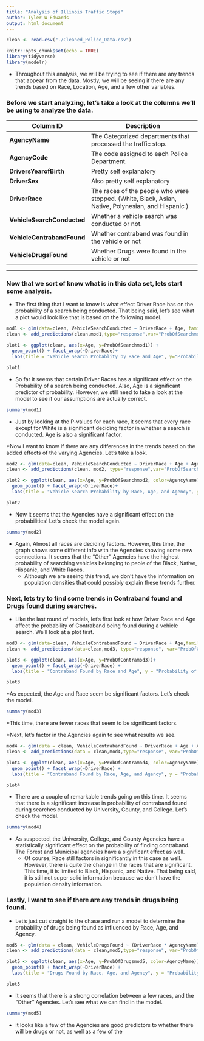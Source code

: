 ---
title: "Analysis of Illinois Traffic Stops"
author: Tyler W Edwards
output: html_document
---

```{r setup, include=FALSE}

clean <- read.csv("./Cleaned_Police_Data.csv")

knitr::opts_chunk$set(echo = TRUE)
library(tidyverse)
library(modelr)

```

* Throughout this analysis, we will be trying to see if there are any trends that appear from the data. Mostly, we will be seeing if there are any trends based on Race, Location, Age, and a few other variables.

### Before we start analyzing, let's take a look at the columns we'll be using to analyze the data.

| Column ID  |  Description                                                                              |
|------------|-------------------------------------------------------------------------------------------|
|  **AgencyName** |  The Categorized departments that processed the traffic stop.                     |
| **AgencyCode**  |  The code assigned to each Police Department. |
| **DriversYearofBirth**       | Pretty self explanatory               |
| **DriverSex**   | Also pretty self explanatory                                                        |
| **DriverRace**  | The races of the people who were stopped. (White, Black, Asian, Native, Polynesian, and Hispanic )                                             |
| **VehicleSearchConducted**      | Whether a vehicle search was conducted or not.                                  |
| **VehicleContrabandFound**      | Whether contraband was found in the vehicle or not                                  |
| **VehicleDrugsFound**     | Whether Drugs were found in the vehicle or not                                |

___

### Now that we sort of know what is in this data set, lets start some analysis.


* The first thing that I want to know is what effect Driver Race has on the probability of a search being conducted. That being said, let's see what a plot would look like that is based on the following model.

``` {r}
mod1 <- glm(data=clean, VehicleSearchConducted ~ DriverRace + Age, family="binomial")
clean <- add_predictions(clean,mod1,type="response",var="ProbOfSearchmod1")

plot1 <- ggplot(clean, aes(x=Age, y=ProbOfSearchmod1)) +
  geom_point() + facet_wrap(~DriverRace)+
  labs(title = "Vehicle Search Probablity by Race and Age", y="Probability of Vehicle Search")

plot1


```

* So far it seems that certain Driver Races has a significant effect on the Probability of a search being conducted. Also, Age is a significant predictor of probability. However, we still need to take a look at the model to see if our assumptions are actually correct. 


```{r}
summary(mod1)
```

* Just by looking at the P-values for each race, it seems that every race except for White is a significant deciding factor in  whether a search is conducted. Age is also a significant factor.


*Now I want to know if there are any differences in the trends based on the added effects of the varying Agencies. Let's take a look.

```{r}
mod2 <- glm(data=clean, VehicleSearchConducted ~ DriverRace + Age + AgencyName, family="binomial")
clean <- add_predictions(clean, mod2, type="response",var="ProbOfSearchmod2")

plot2 <- ggplot(clean, aes(x=Age, y=ProbOfSearchmod2, color=AgencyName)) +
  geom_point() + facet_wrap(~DriverRace)+
  labs(title = "Vehicle Search Probability by Race, Age, and Agency", y="Probability of Vehicle Search")

plot2

```

* Now it seems that the Agencies have a significant effect on the probabilities! Let's check the model again.

```{r}
summary(mod2)
```

* Again, Almost all races are deciding factors. However, this time, the graph shows some different info with the Agencies showing some new connections. It seems that the "Other" Agencies have the highest probability of searching vehicles belonging to peole of the Black, Native, Hispanic, and White Races.
  * Although we are seeing this trend, we don't have the information on population densities that could possibly explain these trends further. 


### Next, lets try to find some trends in Contraband found and Drugs found during searches.

* Like the last round of models, let's first look at how Driver Race and Age affect the probability of Contraband being found during a vehicle search. We'll look at a plot first.

```{r}
mod3 <- glm(data=clean, VehicleContrabandFound ~ DriverRace + Age,family="binomial")
clean <- add_predictions(data=clean,mod3, type="response", var="ProbOfContramod3")

plot3 <- ggplot(clean, aes(x=Age, y=ProbOfContramod3))+
  geom_point() + facet_wrap(~DriverRace) + 
  labs(title = "Contraband Found by Race and Age", y = "Probability of Contraband Found")

plot3

```

*As expected, the Age and Race seem be significant factors. Let's check the model.


```{r}
summary(mod3)
```

*This time, there are fewer races that seem to be significant factors.

*Next, let's factor in the Agencies again to see what results we see.

```{r}
mod4 <- glm(data = clean, VehicleContrabandFound ~ DriverRace + Age + AgencyName, family="binomial")
clean <- add_predictions(data = clean,mod4,type="response", var="ProbOfContramod4")

plot4 <- ggplot(clean, aes(x=Age, y=ProbOfContramod4, color=AgencyName))+
  geom_point() + facet_wrap(~DriverRace) + 
  labs(title = "Contraband Found by Race, Age, and Agency", y = "Probability of Contraband Found") 

plot4

```

* There are a couple of remarkable trends going on this time. It seems that there is a significant increase in probability  of contraband found during searches conducted by University, County, and College. Let's check the model.

```{r}
summary(mod4)
```

* As suspected, the University, College, and County Agencies have a statistically significant effect on the probability of finding contraband. The Forest and Municipal agencies have a significant effect as well. 
  * Of course, Race still factors in significantly in this case as well. However, there is quite the change in the races that are significant. This time, it is limited to Black, Hispanic, and Native. That being said, it is still not super solid information because we don't have the population density information.
  
### Lastly, I want to see if there are any trends in drugs being found.

* Let's just cut straight to the chase and run a model to determine the probability of drugs being found as influenced by Race, Age, and Agency.

``` {r}
mod5 <- glm(data = clean, VehicleDrugsFound ~ (DriverRace * AgencyName) + Age, family = "binomial")
clean <- add_predictions(data = clean,mod5,type="response", var="ProbOfDrugsmod5")

plot5 <- ggplot(clean, aes(x=Age, y=ProbOfDrugsmod5, color=AgencyName)) +
  geom_point() + facet_wrap(~DriverRace) + 
  labs(title = "Drugs Found by Race, Age, and Agency", y = "Probability of Drugs Found") 

plot5

```

* It seems that there is a strong correlation between a few races, and the "Other" Agencies. Let's see what we can find in the model.

```{r}
summary(mod5)

```

* It looks like a few of the Agencies are good predictors to whether there will be drugs or not, as well as a few of the


















